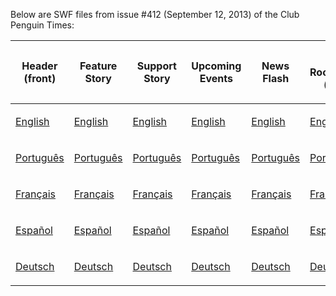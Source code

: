 Below are SWF files from issue #412 (September 12, 2013) of the Club Penguin Times:

<center>
{|class="wikitable" border="1"
!Header (front)
!Feature Story
!Support Story
!Upcoming Events
!News Flash
!Ask Rockhopper (front)
!Header (back)
!Ask Rockhopper (back)
!Jokes and Riddles
!Secrets
!Feature More
|-
|[[Media:ENNews412HeaderFront.swf|English]]||[[Media:ENNews412FeatureStory.swf|English]]||[[Media:ENNews412SupportStory.swf|English]]||[[Media:ENNews412UpcomingEvents.swf|English]]||[[Media:ENNews412NewsFlash.swf|English]]||[[Media:ENNews412AskAuntArcticFront.swf|English]]||[[Media:ENNews412HeaderBack.swf|English]]||[[Media:ENNews412AskAuntArcticBack.swf|English]]||[[Media:ENNews412JokesAndRiddles.swf|English]]||[[Media:ENNews412Secrets.swf|English]]||[[Media:ENNews412FeatureMore.swf|English]]
|-
|[[Media:PTNews412HeaderFront.swf|Português]]||[[Media:PTNews412FeatureStory.swf|Português]]||[[Media:PTNews412SupportStory.swf|Português]]||[[Media:PTNews412UpcomingEvents.swf|Português]]||[[Media:PTNews412NewsFlash.swf|Português]]||[[Media:PTNews412AskAuntArcticFront.swf|Português]]||[[Media:PTNews412HeaderBack.swf|Português]]||[[Media:PTNews412AskAuntArcticBack.swf|Português]]||[[Media:PTNews412JokesAndRiddles.swf|Português]]||[[Media:PTNews412Secrets.swf|Português]]||[[Media:PTNews412FeatureMore.swf|Português]]
|-
|[[Media:FRNews412HeaderFront.swf|Français]]||[[Media:FRNews412FeatureStory.swf|Français]]||[[Media:FRNews412SupportStory.swf|Français]]||[[Media:FRNews412UpcomingEvents.swf|Français]]||[[Media:FRNews412NewsFlash.swf|Français]]||[[Media:FRNews412AskAuntArcticFront.swf|Français]]||[[Media:FRNews412HeaderBack.swf|Français]]||[[Media:FRNews412AskAuntArcticBack.swf|Français]]||[[Media:FRNews412JokesAndRiddles.swf|Français]]||[[Media:FRNews412Secrets.swf|Français]]||[[Media:FRNews412FeatureMore.swf|Français]]
|-
|[[Media:ESNews412HeaderFront.swf|Español]]||[[Media:ESNews412FeatureStory.swf|Español]]||[[Media:ESNews412SupportStory.swf|Español]]||[[Media:ESNews412UpcomingEvents.swf|Español]]||[[Media:ESNews412NewsFlash.swf|Español]]||[[Media:ESNews412AskAuntArcticFront.swf|Español]]||[[Media:ESNews412HeaderBack.swf|Español]]||[[Media:ESNews412AskAuntArcticBack.swf|Español]]||[[Media:ESNews412JokesAndRiddles.swf|Español]]||[[Media:ESNews412Secrets.swf|Español]]||[[Media:ESNews412FeatureMore.swf|Español]]
|-
|[[Media:DENews412HeaderFront.swf|Deutsch]]||[[Media:DENews412FeatureStory.swf|Deutsch]]||[[Media:DENews412SupportStory.swf|Deutsch]]||[[Media:DENews412UpcomingEvents.swf|Deutsch]]||[[Media:DENews412NewsFlash.swf|Deutsch]]||[[Media:DENews412AskAuntArcticFront.swf|Deutsch]]||[[Media:DENews412HeaderBack.swf|Deutsch]]||[[Media:DENews412AskAuntArcticBack.swf|Deutsch]]||[[Media:DENews412JokesAndRiddles.swf|Deutsch]]||[[Media:DENews412Secrets.swf|Deutsch]]||[[Media:DENews412FeatureMore.swf|Deutsch]]
|}
</center>
